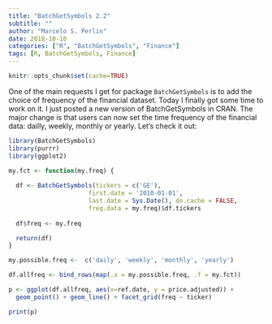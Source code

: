 ```yaml
---
title: "BatchGetSymbols 2.2"
subtitle: ""
author: "Marcelo S. Perlin"
date: 2018-10-10
categories: ["R", "BatchGetSymbols", "Finance"]
tags: [R, BatchGetSymbols, Finance]
---
```


```r
knitr::opts_chunk$set(cache=TRUE)
```

One of the main requests I get for package `BatchGetSymbols` is to add the choice of frequency of the financial dataset. Today I finally got some time to work on it. I just posted a new version of BatchGetSymbols in CRAN. The major change is that users can now set the time frequency of the financial data: dailly, weekly, monthly or yearly. Let's check it out:

```r
library(BatchGetSymbols)
library(purrr)
library(ggplot2)

my.fct <- function(my.freq) {
  
  df <- BatchGetSymbols(tickers = c('GE'), 
                      first.date = '2010-01-01',
                      last.date = Sys.Date(), do.cache = FALSE,
                      freq.data = my.freq)$df.tickers
  
  df$freq <- my.freq

  return(df)
}

my.possible.freq <-  c('daily', 'weekly', 'monthly', 'yearly')

df.allfreq <- bind_rows(map(.x = my.possible.freq, .f = my.fct))

p <- ggplot(df.allfreq, aes(x=ref.date, y = price.adjusted)) + 
  geom_point() + geom_line() + facet_grid(freq ~ ticker)

print(p)

```


